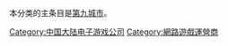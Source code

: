 本分类的主条目是[[第九城市|第九城市]]。

[[Category:中国大陆电子游戏公司|Category:中国大陆电子游戏公司]]
[[Category:網路遊戲運營商|Category:網路遊戲運營商]]